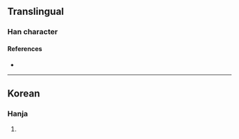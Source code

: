 {{character info}}
==Translingual==

===Han character===
{{Han char|rn=5|rad=乙|as=05|sn=6|four=17717|canj=SRN|ids=⿱召乙}}

====References====
* {{Han ref|kx=0084.141|dkj=|dj=|hdz=|uh=3412|ud=13330|bh=|bd=}}

----

==Korean==

===Hanja===
{{ko-hanja|hangeul=솔|rv=sol|mr=sol|y=sol}}

# {{rfdef|ko|sort=乙05}}